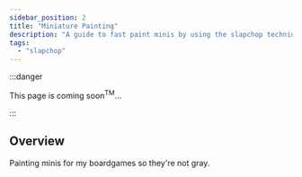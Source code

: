 ```yaml
---
sidebar_position: 2
title: "Miniature Painting"
description: "A guide to fast paint minis by using the slapchop technique."
tags:
  - "slapchop"
---
```


:::danger

This page is coming soon<sup>TM</sup>...

:::

## Overview

Painting minis for my boardgames so they're not gray.